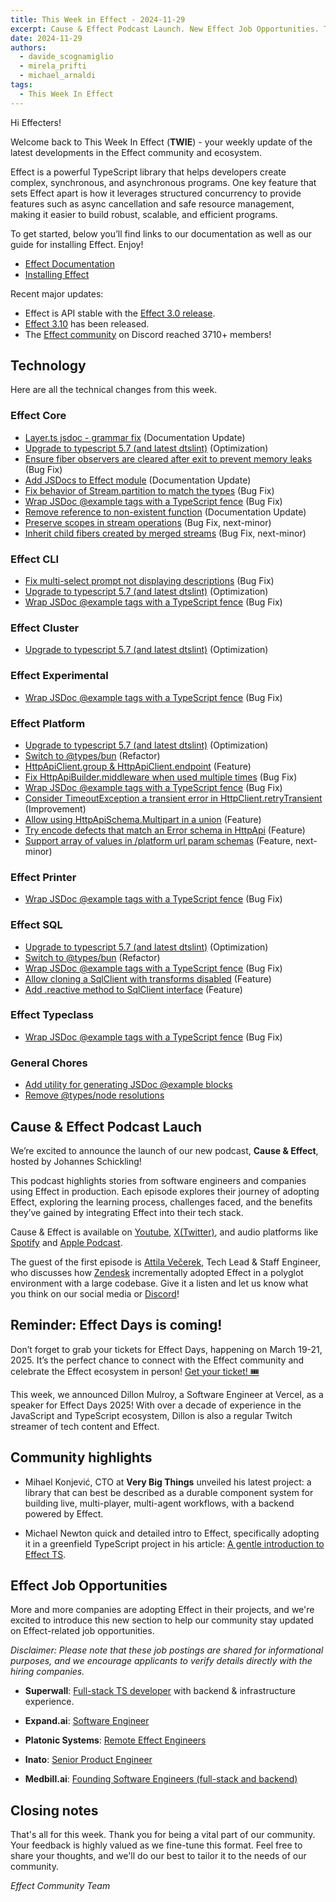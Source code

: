```yaml
---
title: This Week in Effect - 2024-11-29
excerpt: Cause & Effect Podcast Launch. New Effect Job Opportunities. Technical updates in Effect.
date: 2024-11-29
authors:
  - davide_scognamiglio
  - mirela_prifti
  - michael_arnaldi
tags:
  - This Week In Effect
---
```



Hi Effecters!

Welcome back to This Week In Effect (**TWIE**) - your weekly update of the latest developments in the Effect community and ecosystem.

Effect is a powerful TypeScript library that helps developers create complex, synchronous, and asynchronous programs. One key feature that sets Effect apart is how it leverages structured concurrency to provide features such as async cancellation and safe resource management, making it easier to build robust, scalable, and efficient programs.

To get started, below you’ll find links to our documentation as well as our guide for installing Effect. Enjoy!

- [Effect Documentation](/docs/getting-started/introduction/)
- [Installing Effect](/docs/getting-started/installation/)

Recent major updates:

- Effect is API stable with the [Effect 3.0 release](https://effect.website/blog/effect-3.0).
- [Effect 3.10](https://effect.website/blog/effect-3.10) has been released.
- The [Effect community](https://discord.gg/effect-ts) on Discord reached 3710+ members!

## Technology

Here are all the technical changes from this week.

### Effect Core
- [Layer.ts jsdoc - grammar fix](https://github.com/Effect-TS/effect/pull/3985) (Documentation Update)
- [Upgrade to typescript 5.7 (and latest dtslint)](https://github.com/Effect-TS/effect/pull/3990) (Optimization)
- [Ensure fiber observers are cleared after exit to prevent memory leaks](https://github.com/Effect-TS/effect/pull/3998) (Bug Fix)
- [Add JSDocs to Effect module](https://github.com/Effect-TS/effect/pull/3979) (Documentation Update)
- [Fix behavior of Stream.partition to match the types](https://github.com/Effect-TS/effect/pull/4004) (Bug Fix)
- [Wrap JSDoc @example tags with a TypeScript fence](https://github.com/Effect-TS/effect/pull/4007) (Bug Fix)
- [Remove reference to non-existent function](https://github.com/Effect-TS/effect/pull/4013) (Documentation Update)
- [Preserve scopes in stream operations](https://github.com/Effect-TS/effect/pull/3989) (Bug Fix, next-minor)
- [Inherit child fibers created by merged streams](https://github.com/Effect-TS/effect/pull/3997) (Bug Fix, next-minor)


### Effect CLI
- [Fix multi-select prompt not displaying descriptions](https://github.com/Effect-TS/effect/pull/3992) (Bug Fix)
- [Upgrade to typescript 5.7 (and latest dtslint)](https://github.com/Effect-TS/effect/pull/3990) (Optimization)
- [Wrap JSDoc @example tags with a TypeScript fence](https://github.com/Effect-TS/effect/pull/4007) (Bug Fix)


### Effect Cluster
- [Upgrade to typescript 5.7 (and latest dtslint)](https://github.com/Effect-TS/effect/pull/3990) (Optimization)


### Effect Experimental
- [Wrap JSDoc @example tags with a TypeScript fence](https://github.com/Effect-TS/effect/pull/4007) (Bug Fix)


### Effect Platform
- [Upgrade to typescript 5.7 (and latest dtslint)](https://github.com/Effect-TS/effect/pull/3990) (Optimization)
- [Switch to @types/bun](https://github.com/Effect-TS/effect/pull/3996) (Refactor)
- [HttpApiClient.group & HttpApiClient.endpoint](https://github.com/Effect-TS/effect/pull/3977) (Feature)
- [Fix HttpApiBuilder.middleware when used multiple times](https://github.com/Effect-TS/effect/pull/4005) (Bug Fix)
- [Wrap JSDoc @example tags with a TypeScript fence](https://github.com/Effect-TS/effect/pull/4007) (Bug Fix)
- [Consider TimeoutException a transient error in HttpClient.retryTransient](https://github.com/Effect-TS/effect/pull/4014) (Improvement)
- [Allow using HttpApiSchema.Multipart in a union](https://github.com/Effect-TS/effect/pull/4016) (Feature)
- [Try encode defects that match an Error schema in HttpApi](https://github.com/Effect-TS/effect/pull/4017) (Feature)
- [Support array of values in /platform url param schemas](https://github.com/Effect-TS/effect/pull/4015) (Feature, next-minor)


### Effect Printer
- [Wrap JSDoc @example tags with a TypeScript fence](https://github.com/Effect-TS/effect/pull/4007) (Bug Fix)


### Effect SQL
- [Upgrade to typescript 5.7 (and latest dtslint)](https://github.com/Effect-TS/effect/pull/3990) (Optimization)
- [Switch to @types/bun](https://github.com/Effect-TS/effect/pull/3996) (Refactor)
- [Wrap JSDoc @example tags with a TypeScript fence](https://github.com/Effect-TS/effect/pull/4007) (Bug Fix)
- [Allow cloning a SqlClient with transforms disabled](https://github.com/Effect-TS/effect/pull/4022) (Feature)
- [Add .reactive method to SqlClient interface](https://github.com/Effect-TS/effect/pull/4021) (Feature)


### Effect Typeclass
- [Wrap JSDoc @example tags with a TypeScript fence](https://github.com/Effect-TS/effect/pull/4007) (Bug Fix)


### General Chores
- [Add utility for generating JSDoc @example blocks](https://github.com/Effect-TS/effect/pull/3994)
- [Remove @types/node resolutions](https://github.com/Effect-TS/effect/pull/4009)


## Cause & Effect Podcast Lauch
We’re excited to announce the launch of our new podcast, **Cause & Effect**, hosted by Johannes Schickling!

This podcast highlights stories from software engineers and companies using Effect in production. Each episode explores their journey of adopting Effect, exploring the learning process, challenges faced, and the benefits they’ve gained by integrating Effect into their tech stack.

Cause & Effect is available on [Youtube](https://www.youtube.com/@effect-ts), [X(Twitter)](https://x.com/EffectTS_/status/1861446144137531585), and audio platforms like [Spotify](https://open.spotify.com/episode/7Bkn7A8EXnoqWWmI0czAdz) and [Apple Podcast](https://podcasts.apple.com/us/podcast/cause-effect/id1781879869).

The guest of the first episode is [Attila Večerek](https://x.com/attilavecerek), Tech Lead & Staff Engineer, who discusses how [Zendesk](https://www.zendesk.com) incrementally adopted Effect in a polyglot environment with a large codebase. Give it a listen and let us know what you think on our social media or [Discord](https://discord.gg/effect-ts)!

<YouTube
  id="https://youtu.be/rNAqPHBQFEQ"
  title="Adopting Effect at Zendesk w/ Attila Večerek | Cause & Effect #1"
/>

## Reminder: Effect Days is coming!
Don’t forget to grab your tickets for Effect Days, happening on March 19-21, 2025. It’s the perfect chance to connect with the Effect community and celebrate the Effect ecosystem in person! [Get your ticket! 🎟️](https://effect.website/events/effect-days)

This week, we announced Dillon Mulroy, a Software Engineer at Vercel, as a speaker for Effect Days 2025! With over a decade of experience in the JavaScript and TypeScript ecosystem, Dillon is also a regular Twitch streamer of tech content and Effect.
<Tweet id="1861024158240416249" />


## Community highlights

- Mihael Konjević, CTO at **Very Big Things** unveiled his latest project: a library that can best be described as a durable component system for building live, multi-player, multi-agent workflows, with a backend powered by Effect.
  <Tweet id="1861669770271031455" />

- Michael Newton quick and detailed intro to Effect, specifically adopting it in a greenfield TypeScript project in his article: [A gentle introduction to Effect TS](https://blog.mavnn.co.uk/2024/09/16/intro_to_effect_ts.html).


## Effect Job Opportunities

More and more companies are adopting Effect in their projects, and we're excited to introduce this new section to help our community stay updated on Effect-related job opportunities. 

*Disclaimer: Please note that these job postings are shared for informational purposes, and we encourage applicants to verify details directly with the hiring companies.*

- **Superwall**: [Full-stack TS developer](https://twitter.com/jakemor/status/1854248980454228411) with backend & infrastructure experience.

- **Expand.ai**: [Software Engineer](https://twitter.com/getexpandai/status/1858674403430854823)

- **Platonic Systems**: [Remote Effect Engineers](https://twitter.com/platonicsystems/status/1861470819861311945)

- **Inato**: [Senior Product Engineer](https://jobs.lever.co/inato/2bbbe759-d4ce-4cc4-8267-8bc998189469)

- **Medbill.ai**: [Founding Software Engineers (full-stack and backend)](https://www.linkedin.com/posts/codingtom_medbill-ai-activity-7260092522708762624-N7TH)


## Closing notes

That's all for this week. Thank you for being a vital part of our community. Your feedback is highly valued as we fine-tune this format. Feel free to share your thoughts, and we'll do our best to tailor it to the needs of our community.

_Effect Community Team_
